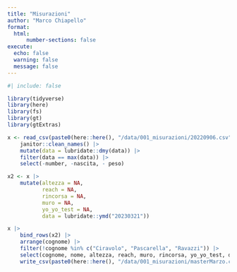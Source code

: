 ```yaml
---
title: "Misurazioni"
author: "Marco Chiapello"
format: 
  html:
      number-sections: false
execute:
  echo: false
  warning: false
  message: false
---
```


```r
#| include: false

library(tidyverse)
library(here)
library(fs)
library(gt)
library(gtExtras)
```


```r
x <- read_csv(paste0(here::here(), "/data/001_misurazioni/20220906.csv")) |> 
    janitor::clean_names() |> 
    mutate(data = lubridate::dmy(data)) |> 
    filter(data == max(data)) |> 
    select(-number, -nascita, - peso) 

x2 <- x |> 
    mutate(altezza = NA,
           reach = NA,
           rincorsa = NA,
           muro = NA,
           yo_yo_test = NA,
           data = lubridate::ymd("20230321"))

x |> 
    bind_rows(x2) |> 
    arrange(cognome) |> 
    filter(!cognome %in% c("Ciravolo", "Pascarella", "Ravazzi")) |> 
    select(cognome, nome, altezza, reach, muro, rincorsa, yo_yo_test, data) |> 
    write_csv(paste0(here::here(), "/data/001_misurazioni/masterMarzo.csv"))

```

